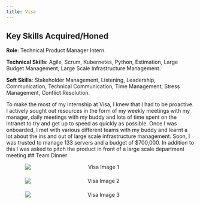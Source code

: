 ```yaml
--- 
title: Visa
---
```

## Key Skills Acquired/Honed
**Role**: Technical Product Manager Intern. 

**Technical Skills**: Agile, Scrum, Kubernetes, Python, Estimation, Large Budget Management, Large Scale Infrastructure Management. 

**Soft Skills**: Stakeholder Management, Listening, Leadership, Communication, Technical Communication, Time Management, Stress Management, Conflict Resolution.

To make the most of my internship at Visa, I knew that I had to be proactive. 
I actively sought out resources in the form of my weekly 
meetings with my manager, daily meetings with my buddy and lots of time spent on the intranet to 
try and get up to speed as quickly as possible. 
Once I was onboarded, I met with various different teams with my buddy and learnt a lot about the ins and out of large scale 
infrastructure management. Soon, I was trusted to manage 133 servers and a budget of $700,000. In addition to this I was asked to
pitch the product in front of a large scale department meeting 
## Team Dinner

<div style="text-align: center;">
  <img src="/images/Visa1.jpg" alt="Visa Image 1" style="display: block; margin: 0 auto; max-width: 80%;">
</div>

<div style="text-align: center; margin-top: 20px;">
  <img src="/images/Visa2.jpg" alt="Visa Image 2" style="display: block; margin: 0 auto; max-width: 80%;">
</div>

<div style="text-align: center; margin-top: 20px;">
  <img src="/images/Visa3.jpg" alt="Visa Image 3" style="display: block; margin: 0 auto; max-width: 80%;">
</div>
